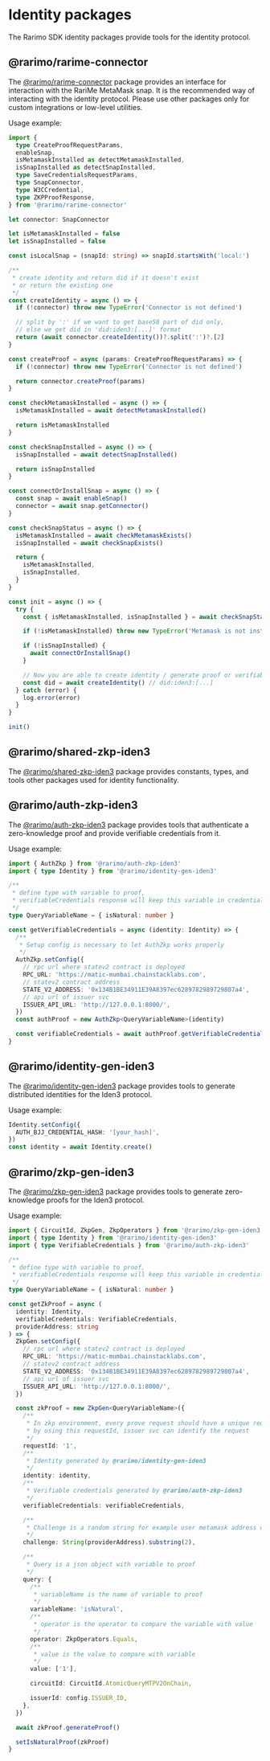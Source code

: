 ---
---

# Identity packages

The Rarimo SDK identity packages provide tools for the identity protocol.

## @rarimo/rarime-connector

The [@rarimo/rarime-connector](https://www.npmjs.com/package/@rarimo/rarime-connector) package provides an interface for interaction with the RariMe MetaMask snap. It is the recommended way of interacting with the identity protocol.
Please use other packages only for custom integrations or low-level utilities.

Usage example:

```ts
import {
  type CreateProofRequestParams,
  enableSnap,
  isMetamaskInstalled as detectMetamaskInstalled,
  isSnapInstalled as detectSnapInstalled,
  type SaveCredentialsRequestParams,
  type SnapConnector,
  type W3CCredential,
  type ZKPProofResponse,
} from '@rarimo/rarime-connector'

let connector: SnapConnector

let isMetamaskInstalled = false
let isSnapInstalled = false

const isLocalSnap = (snapId: string) => snapId.startsWith('local:')

/**
 * create identity and return did if it doesn't exist
 * or return the existing one
 */
const createIdentity = async () => {
  if (!connector) throw new TypeError('Connector is not defined')

  // split by ':' if we want to get base58 part of did only,
  // else we get did in 'did:iden3:[...]' format
  return (await connector.createIdentity())?.split(':')?.[2]
}

const createProof = async (params: CreateProofRequestParams) => {
  if (!connector) throw new TypeError('Connector is not defined')

  return connector.createProof(params)
}

const checkMetamaskInstalled = async () => {
  isMetamaskInstalled = await detectMetamaskInstalled()

  return isMetamaskInstalled
}

const checkSnapInstalled = async () => {
  isSnapInstalled = await detectSnapInstalled()

  return isSnapInstalled
}

const connectOrInstallSnap = async () => {
  const snap = await enableSnap()
  connector = await snap.getConnector()
}

const checkSnapStatus = async () => {
  isMetamaskInstalled = await checkMetamaskExists()
  isSnapInstalled = await checkSnapExists()

  return {
    isMetamaskInstalled,
    isSnapInstalled,
  }
}

const init = async () => {
  try {
    const { isMetamaskInstalled, isSnapInstalled } = await checkSnapStatus()

    if (!isMetamaskInstalled) throw new TypeError('Metamask is not installed')

    if (!isSnapInstalled) {
      await connectOrInstallSnap()
    }

    // Now you are able to create identity / generate proof or verifiable credentials by using corresponding methods, e. g.
    const did = await createIdentity() // did:iden3:[...]
  } catch (error) {
    log.error(error)
  }
}

init()
```

## @rarimo/shared-zkp-iden3

The [@rarimo/shared-zkp-iden3](https://www.npmjs.com/package/@rarimo/shared-zkp-iden3) package provides constants, types, and tools other packages used for identity functionality.

## @rarimo/auth-zkp-iden3

The [@rarimo/auth-zkp-iden3](https://www.npmjs.com/package/@rarimo/auth-zkp-iden3) package provides tools that authenticate a zero-knowledge proof and provide verifiable credentials from it.

Usage example:

```ts
import { AuthZkp } from '@rarimo/auth-zkp-iden3'
import { type Identity } from '@rarimo/identity-gen-iden3'

/**
 * define type with variable to proof,
 * verifiableCredentials response will keep this variable in credentialSubject
 */
type QueryVariableName = { isNatural: number }

const getVerifiableCredentials = async (identity: Identity) => {
  /**
   * Setup config is necessary to let AuthZkp works properly
   */
  AuthZkp.setConfig({
    // rpc url where statev2 contract is deployed
    RPC_URL: 'https://matic-mumbai.chainstacklabs.com',
    // statev2 contract address
    STATE_V2_ADDRESS: '0x134B1BE34911E39A8397ec6289782989729807a4',
    // api url of issuer svc
    ISSUER_API_URL: 'http://127.0.0.1:8000/',
  })
  const authProof = new AuthZkp<QueryVariableName>(identity)

  const verifiableCredentials = await authProof.getVerifiableCredentials()
}
```

## @rarimo/identity-gen-iden3

The [@rarimo/identity-gen-iden3](https://www.npmjs.com/package/@rarimo/react-provider) package provides tools to generate distributed identities for the Iden3 protocol.

Usage example:

```ts
Identity.setConfig({
  AUTH_BJJ_CREDENTIAL_HASH: '[your_hash]',
})
const identity = await Identity.create()
```

## @rarimo/zkp-gen-iden3

The [@rarimo/zkp-gen-iden3](https://www.npmjs.com/package/@rarimo/zkp-gen-iden3) package provides tools to generate zero-knowledge proofs for the Iden3 protocol.

Usage example:

```ts
import { CircuitId, ZkpGen, ZkpOperators } from '@rarimo/zkp-gen-iden3'
import { type Identity } from '@rarimo/identity-gen-iden3'
import { type VerifiableCredentials } from '@rarimo/auth-zkp-iden3'

/**
 * define type with variable to proof,
 * verifiableCredentials response will keep this variable in credentialSubject
 */
type QueryVariableName = { isNatural: number }

const getZkProof = async (
  identity: Identity,
  verifiableCredentials: VerifiableCredentials,
  providerAddress: string
) => {
  ZkpGen.setConfig({
    // rpc url where statev2 contract is deployed
    RPC_URL: 'https://matic-mumbai.chainstacklabs.com',
    // statev2 contract address
    STATE_V2_ADDRESS: '0x134B1BE34911E39A8397ec6289782989729807a4',
    // api url of issuer svc
    ISSUER_API_URL: 'http://127.0.0.1:8000/',
  })

  const zkProof = new ZkpGen<QueryVariableName>({
    /**
     * In zkp environment, every prove request should have a unique requestId
     * by using this requestId, issuer svc can identify the request
     */
    requestId: '1',
    /**
     * Identity generated by @rarimo/identity-gen-iden3
     */
    identity: identity,
    /**
     * Verifiable credentials generated by @rarimo/auth-zkp-iden3
     */
    verifiableCredentials: verifiableCredentials,

    /**
     * Challenge is a random string for example user metamask address without '0x'
     */
    challenge: String(providerAddress).substring(2),

    /**
     * Query is a json object with variable to proof
     */
    query: {
      /**
       * variableName is the name of variable to proof
       */
      variableName: 'isNatural',
      /**
       * operator is the operator to compare the variable with value
       */
      operator: ZkpOperators.Equals,
      /**
       * value is the value to compare with variable
       */
      value: ['1'],

      circuitId: CircuitId.AtomicQueryMTPV2OnChain,

      issuerId: config.ISSUER_ID,
    },
  })

  await zkProof.generateProof()

  setIsNaturalProof(zkProof)
}
```
